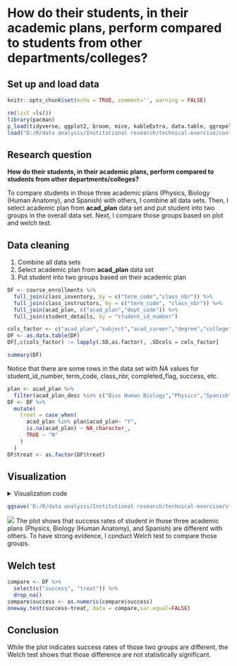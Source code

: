 # How do their students, in their academic plans, perform compared to students from other departments/colleges?

## Set up and load data

```r
knitr::opts_chunk$set(echo = TRUE, comment='', warning = FALSE)
```

```r
rm(list =ls())
library(pacman)
p_load(tidyverse, ggplot2, broom, mice, kableExtra, data.table, ggrepel)
load("D:/R/data analysis/Institutional research/technical-exercise/content/docs/questions/data_230214_1659.Rdata")
```

## Research question
**How do their students, in their academic plans, perform compared to students from other departments/colleges?**

To compare students in those three academic plans (Physics, Biology (Human Anatomy), and Spanish) with others, I combine all data sets.
Then, I select academic plan from **acad_plan** data set and put student into two groups in the overall data set. 
Next, I compare those groups based on plot and welch test.


## Data cleaning
1. Combine all data sets
2. Select academic plan from **acad_plan** data set
3. Put student into two groups based on their academic plan
```r
DF <- course_enrollments %>% 
  full_join(class_inventory, by = c("term_code","class_nbr")) %>%
  full_join(class_instructors, by = c("term_code", "class_nbr")) %>%
  full_join(acad_plan, c("acad_plan","dept_code")) %>%
  full_join(student_details, by = "student_id_number")
```

```r
cols_factor <- c("acad_plan","subject","acad_career","degree","college","eff_status")
DF <- as.data.table(DF)
DF[,c(cols_factor) := lapply(.SD,as.factor), .SDcols = cols_factor]
```

```r
summary(DF)
```
Notice that there are some rows in the data set with NA values for student_id_number, term_code, class_nbr, completed_flag, success, etc.

```r
plan <- acad_plan %>% 
  filter(acad_plan_desc %in% c("Bios Human Biology","Physics","Spanish")) 
DF <- DF %>%
  mutate(
    treat = case_when(
      acad_plan %in% plan$acad_plan~ "Y",
      is.na(acad_plan) ~ NA_character_,
      TRUE ~ "N"
    )
  )
DF$treat <- as.factor(DF$treat)
```

## Visualization

<details><summary>Visualization code</summary>
```r
p3 <- DF %>%
  select(c("treat","success")) %>%
  group_by(treat) %>%
  count(success) %>%
  mutate(percent = round(n/sum(n),3)) %>%
  filter(success == "Y") %>%
  ggplot(aes(x = treat, y = percent, fill = treat)) +
  geom_bar(width = 0.5, position = position_dodge(0.5), stat = "identity") +
  geom_text(aes(label = percent), size = 6, vjust = -.8) +
  scale_fill_manual(values = c("#56B4E9", "#E69F00")) +
  scale_x_discrete(
    limits =c("Y","N"),
    labels = c("Physics, Biology, and Spanish", "Others")) +
  labs(
    y = "Success rate",
    x = "Department",
    title = "Do students in Physics, Biology, and Spanish has higher success rate?"
  ) +
  theme_classic() +
  theme(
        legend.position = "none",
        axis.title.y = element_text(face = "bold", vjust = 0.9, size = 16),
        axis.title.x = element_text(face = "bold", vjust = 0.9, size = 16),
        axis.text = element_text(colour = "black", size = 14),
        plot.title = element_text(face = "bold", size = 20)
  ) 
```
</details>

```r
ggsave('D:/R/data analysis/Institutional research/technical-exercise/static/images/p3.png', width = 12, height = 8, plot = p3)
```

![](/images/p3.png)
The plot shows that success rates of student in those three academic plans (Physics, Biology (Human Anatomy), and Spanish) are different with others. To have strong evidence, I conduct Welch test to compare those groups.

## Welch test

```r
compare <- DF %>%
  select(c("success", "treat")) %>%
  drop_na()
compare$success <- as.numeric(compare$success)
oneway.test(success~treat, data = compare,var.equal=FALSE)
```

## Conclusion
While the plot indicates success rates of those two groups are different, the Welch test shows that those difference are not statistically significant.

